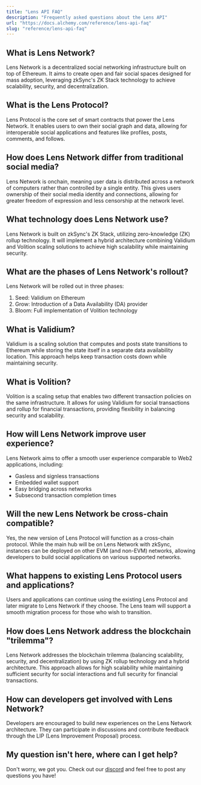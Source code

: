 ```yaml
---
title: "Lens API FAQ"
description: "Frequently asked questions about the Lens API"
url: "https://docs.alchemy.com/reference/lens-api-faq"
slug: "reference/lens-api-faq"
---
```



## What is Lens Network?

Lens Network is a decentralized social networking infrastructure built on top of Ethereum. It aims to create open and fair social spaces designed for mass adoption, leveraging zkSync's ZK Stack technology to achieve scalability, security, and decentralization.

## What is the Lens Protocol?

Lens Protocol is the core set of smart contracts that power the Lens Network. It enables users to own their social graph and data, allowing for interoperable social applications and features like profiles, posts, comments, and follows.

## How does Lens Network differ from traditional social media?

Lens Network is onchain, meaning user data is distributed across a network of computers rather than controlled by a single entity. This gives users ownership of their social media identity and connections, allowing for greater freedom of expression and less censorship at the network level.

## What technology does Lens Network use?

Lens Network is built on zkSync's ZK Stack, utilizing zero-knowledge (ZK) rollup technology. It will implement a hybrid architecture combining Validium and Volition scaling solutions to achieve high scalability while maintaining security.

## What are the phases of Lens Network's rollout?

Lens Network will be rolled out in three phases:

1. Seed: Validium on Ethereum
2. Grow: Introduction of a Data Availability (DA) provider
3. Bloom: Full implementation of Volition technology

## What is Validium?

Validium is a scaling solution that computes and posts state transitions to Ethereum while storing the state itself in a separate data availability location. This approach helps keep transaction costs down while maintaining security.

## What is Volition?

Volition is a scaling setup that enables two different transaction policies on the same infrastructure. It allows for using Validium for social transactions and rollup for financial transactions, providing flexibility in balancing security and scalability.

## How will Lens Network improve user experience?

Lens Network aims to offer a smooth user experience comparable to Web2 applications, including:

* Gasless and signless transactions
* Embedded wallet support
* Easy bridging across networks
* Subsecond transaction completion times

## Will the new Lens Network be cross-chain compatible?

Yes, the new version of Lens Protocol will function as a cross-chain protocol. While the main hub will be on Lens Network with zkSync, instances can be deployed on other EVM (and non-EVM) networks, allowing developers to build social applications on various supported networks.

## What happens to existing Lens Protocol users and applications?

Users and applications can continue using the existing Lens Protocol and later migrate to Lens Network if they choose. The Lens team will support a smooth migration process for those who wish to transition.

## How does Lens Network address the blockchain "trilemma"?

Lens Network addresses the blockchain trilemma (balancing scalability, security, and decentralization) by using ZK rollup technology and a hybrid architecture. This approach allows for high scalability while maintaining sufficient security for social interactions and full security for financial transactions.

## How can developers get involved with Lens Network?

Developers are encouraged to build new experiences on the Lens Network architecture. They can participate in discussions and contribute feedback through the LIP (Lens Improvement Proposal) process.

## My question isn't here, where can I get help?

Don't worry, we got you. Check out our [discord](https://discord.com/invite/alchemyplatform) and feel free to post any questions you have!
